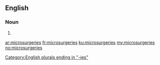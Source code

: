 ==English==

===Noun===
{{head|en|plural}}

# {{plural of|microsurgery|lang=en}}

[[Category:English plurals ending in "-ies"]]

[[ar:microsurgeries]]
[[fr:microsurgeries]]
[[ku:microsurgeries]]
[[my:microsurgeries]]
[[no:microsurgeries]]